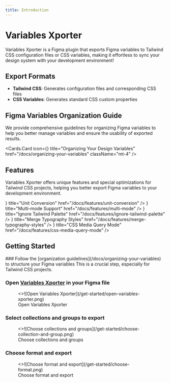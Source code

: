 ```yaml
---
title: Introduction
---
```



# Variables Xporter

Variables Xporter is a Figma plugin that exports Figma variables to Tailwind CSS configuration files or CSS variables, making it effortless to sync your design system with your development environment!

## Export Formats
- **Tailwind CSS**: Generates configuration files and corresponding CSS files
- **CSS Variables**: Generates standard CSS custom properties

## Figma Variables Organization Guide
We provide comprehensive guidelines for organizing Figma variables to help you better manage variables and ensure the usability of exported results.

  <Cards.Card
    icon={<BookCopy />}
    title="Organizing Your Design Variables"
    href="/docs/organizing-your-variables"
    className="mt-4"
  />


## Features
Variables Xporter offers unique features and special optimizations for Tailwind CSS projects, helping you better export Figma variables to your development environment.

<Cards>
  <Cards.Card
    icon={<RefreshCw />}
    title="Unit Conversion"
    href="/docs/features/unit-conversion"
  />
  <Cards.Card
    icon={<Columns3 />}
    title="Multi-mode Support"
    href="/docs/features/multi-mode"
  />
  <Cards.Card
    icon={<EyeOff />}
    title="Ignore Tailwind Palette"
    href="/docs/features/ignore-tailwind-palette"
  />
  <Cards.Card
    icon={<Merge/>}
    title="Merge Typography Styles"
    href="/docs/features/merge-typography-styles"
  />
  <Cards.Card
    icon={<Proportions />}
    title="CSS Media Query Mode"
    href="/docs/features/css-media-query-mode"
  />
</Cards>


## Getting Started
<Steps>
### Follow the [organization guidelines](/docs/organizing-your-variables) to structure your Figma variables
This is a crucial step, especially for Tailwind CSS projects.


### Open [Variables Xporter](https://www.figma.com/community/plugin/1255188943883240897) in your Figma file


<figure className="mt-6 max-w-[400px]">
  <>![Open Variables Xporter](/get-started/open-variables-xporter.png)</>
  <figcaption>
    Open Variables Xporter
  </figcaption>
</figure>


### Select collections and groups to export

<figure className="mt-6 max-w-[400px]">
  <>![Choose collections and groups](/get-started/choose-collection-and-group.png)</>
  <figcaption>
    Choose collections and groups
  </figcaption>
</figure>

### Choose format and export

<figure className="mt-6 max-w-[400px]">
  <>![Choose format and export](/get-started/choose-format.png)</>
  <figcaption>
    Choose format and export
  </figcaption>
</figure>
</Steps>
